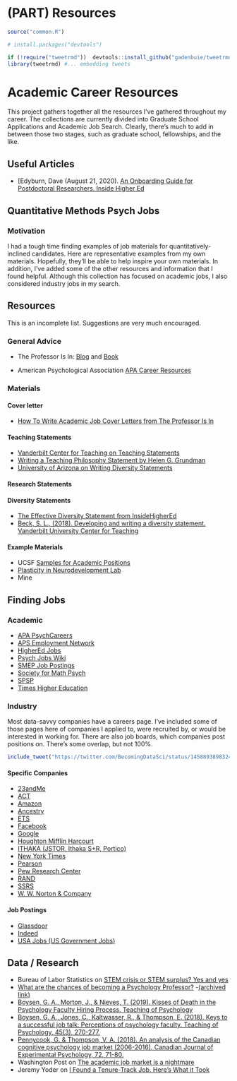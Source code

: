 # (PART) Resources {-}

```r
source("common.R")

# install.packages("devtools")

if (!require("tweetrmd"))  devtools::install_github("gadenbuie/tweetrmd")
library(tweetrmd) #... embedding tweets

```


# Academic Career Resources

This project gathers together all the resources I've gathered throughout my career. The collections are currently divided into Graduate School Applications and Academic Job Search. Clearly, there's much to add in between those two stages, such as graduate school, fellowships, and the like. 



## Useful Articles

 - [Edyburn, Dave (August 21, 2020). [An Onboarding Guide for Postdoctoral Researchers. Inside Higher Ed](https://www.insidehighered.com/advice/2020/08/21/advice-postdocs-during-start-phase-their-appointments-opinion)
 



## Quantitative Methods Psych Jobs 
<!-- https://osf.io/nhmuv/wiki/home/?edit&view&menu -->
### Motivation

I had a tough time finding examples of job materials for quantitatively-inclined candidates. Here are representative examples from my own materials. Hopefully, they'll be able to help inspire your own materials. In addition, I've added some of the other resources and information that I found helpful. Although this collection has focused on academic jobs, I also considered industry jobs in my search.


## Resources
This is an incomplete list. Suggestions are very much encouraged.

### General Advice

- The Professor Is In: [Blog](http://theprofessorisin.com/) and [Book](https://smile.amazon.com/gp/product/0553419420)

- American Psychological Association [APA Career Resources](https://www.apa.org/careers/resources/academic/)

### Materials

#### Cover letter
- [How To Write Academic Job Cover Letters from The Professor Is In](https://theprofessorisin.com/category/how-to-write-academic-job-cover-letters/)

#### Teaching Statements
- [Vanderbilt Center for Teaching on Teaching Statements]( https://cft.vanderbilt.edu/guides-sub-pages/teaching-statements/)
- [Writing a Teaching Philosophy Statement by Helen G. Grundman](http://www.ams.org/notices/200611/comm-grundman.pdf)
- [University of Arizona on Writing Diversity Statements](https://postdoc.arizona.edu/content/writing-diversity-statements)

#### Research Statements

#### Diversity Statements
- [The Effective Diversity Statement from InsideHigherEd](https://www.insidehighered.com/advice/2016/06/10/how-write-effective-diversity-statement-essay)
- [Beck, S. L., (2018). Developing and writing a diversity statement. Vanderbilt University Center for Teaching](https://cft.vanderbilt.edu/guides-sub-pages/developing-and-writing-a-diversity-statement/)

#### Example Materials

- UCSF [Samples for Academic Positions](https://career.ucsf.edu/grad-students-postdocs/career-planning/academic-jobs/applying/academic-samples)
- [Plasticity in Neurodevelopment Lab](https://www.plasticityinneurodevelopmentlab.com/for-academics)
- Mine


## Finding Jobs

### Academic
- [APA PsychCareers](https://www.psyccareers.com/search)
- [APS Employment Network](https://jobs.psychologicalscience.org/)
- [HigherEd Jobs](https://www.higheredjobs.com/faculty/search.cfm?JobCat=91)
- [Psych Jobs Wiki](http://psychjobsearch.wikidot.com/)
- [SMEP Job Postings](https://smep.org/resources/positions-available)
- [Society for Math Psych](http://www.mathpsych.org/index.php?option=com_content&view=category&layout=blog&id=34&Itemid=62)
- [SPSP](https://my.spsp.org/Careers/Job-Search)
- [Times Higher Education](https://www.timeshighereducation.com/unijobs/en-us/listings/psychology/)

### Industry
Most data-savvy companies have a careers page. I've included some of those pages here of companies I applied to, were recruited by, or would be interested in working for. There are also job boards, which companies post positions on. There's some overlap, but not 100%.

```r
include_tweet("https://twitter.com/BecomingDataSci/status/1458893898324099075")
```

#### Specific Companies
- [23andMe](https://www.23andme.com/careers/)
- [ACT](https://careers-act.icims.com/jobs/)
- [Amazon](https://www.amazon.jobs/en/job_categories/data-science)
- [Ancestry](https://careers.ancestry.com/us/en)
- [ETS](https://www.ets.org/careers)
- [Facebook](https://www.facebook.com/careers/jobs)
- [Google](https://careers.google.com/)
- [Houghton Mifflin Harcourt](https://careers.hmhco.com/key/educational-measurement-jobs.html)
- [ITHAKA (JSTOR, Ithaka S+R, Portico)](https://www.ithaka.org/career-opportunities)
- [New York Times](https://www.nytco.com/careers/)
- [Pearson](https://pearson.jobs/)
- [Pew Research Center](https://jobs-prc.icims.com/jobs/)
- [RAND](https://www.rand.org/jobs.html)
- [SSRS](https://ssrs.com/careers/)
- [W. W. Norton & Company](https://wwnorton.com/careers/current-openings)

#### Job Postings
- [Glassdoor](https://www.glassdoor.com)
- [Indeed](https://www.indeed.com/)
- [USA Jobs (US Government Jobs)](https://www.usajobs.gov/)


## Data / Research

- Bureau of Labor Statistics on [STEM crisis or STEM surplus? Yes and yes](https://www.bls.gov/opub/mlr/2015/article/stem-crisis-or-stem-surplus-yes-and-yes.htm)
- [What are the chances of becoming a Psychology Professor?](http://geekpsychologist.com/what-are-the-chances-of-becoming-a-psychology-professor/stem-surplus-yes-and-yes.htm)
    -[(archived link)](http://webcache.googleusercontent.com/search?q=cache:M-P4L1Xj8XoJ:geekpsychologist.com/what-are-the-chances-of-becoming-a-psychology-professor/&hl=en&gl=us&strip=0&vwsrc=0)
- [Boysen, G. A., Morton, J., & Nieves, T. (2019). Kisses of Death in the Psychology Faculty Hiring Process. Teaching of Psychology](https://journals.sagepub.com/doi/abs/10.1177/0098628319853942)
- [Boysen, G. A., Jones, C., Kaltwasser, R., & Thompson, E. (2018). Keys to a successful job talk: Perceptions of psychology faculty. Teaching of Psychology, 45(3), 270-277.](https://journals.sagepub.com/doi/full/10.1177/0098628318779277)
- [Pennycook, G. & Thompson, V. A. (2018). An analysis of the Canadian cognitive psychology job market (2006-2016). Canadian Journal of Experimental Psychology, 72, 71-80.](https://psyarxiv.com/mxa35)
- Washington Post on [The academic job market is a nightmare](https://www.washingtonpost.com/outlook/2019/04/15/job-market-academics-is-nightmare-heres-one-way-fix-it/)
- Jeremy Yoder on [I Found a Tenure-Track Job. Here's What it Took](https://chroniclevitae.com/news/1775-i-found-a-tenure-track-job-here-s-what-it-took)
